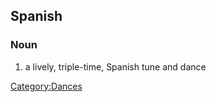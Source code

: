 ==Spanish==

===Noun===
{{es-noun-f}}

# a lively, triple-time, Spanish tune and dance

[[Category:Dances]]